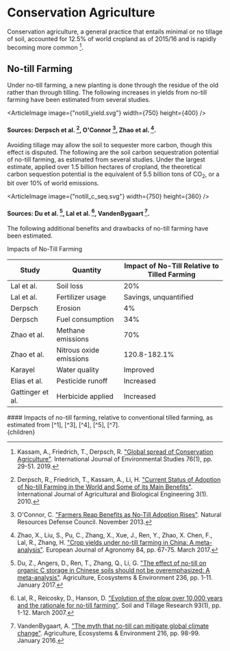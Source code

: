 


# Conservation Agriculture
Conservation agriculture, a general practice that entails minimal or no tillage of soil, accounted for 12.5% of world cropland as of 2015/16 and is rapidly becoming more common [^6].

## No-till Farming
Under no-till farming, a new planting is done through the residue of the old rather than through tilling. The following increases in yields from no-till farming have been estimated from several studies.

<ArticleImage image={"notill_yield.svg"} width={750} height={400} />
#### Sources: Derpsch et al. [^1], O'Connor [^8], Zhao et al. [^10].

Avoiding tillage may allow the soil to sequester more carbon, though this effect is disputed. The following are the soil carbon sequestration potential of no-till farming, as estimated from several studies. Under the largest estimate, applied over 1.5 billion hectares of cropland, the theoretical carbon sequestion potential is the equivalent of 5.5 billion tons of CO<sub>2</sub>, or a bit over 10% of world emissions.

<ArticleImage image={"notill_c_seq.svg"} width={750} height={360} />
#### Sources: Du et al. [^2], Lal et al. [^7], VandenBygaart [^9].

The following additional benefits and drawbacks of no-till farming have been estimated.

<div className="table-title"> Impacts of No-Till Farming </div>
<div className="table-wrapper">

| Study | Quantity | Impact of No-Till Relative to Tilled Farming |
| --- | --- | --- |
| Lal et al. | Soil loss | 20% |
| Lal et al. | Fertilizer usage | Savings, unquantified |
| Derpsch | Erosion | 4% |
| Derpsch | Fuel consumption | 34% |
| Zhao et al. | Methane emissions | 70% |
| Zhao et al. | Nitrous oxide emissions | 120.8-182.1% |
| Karayel | Water quality | Improved |
| Elias et al. | Pesticide runoff | Increased |
| Gattinger et al. | Herbicide applied | Increased |

</div>
#### Impacts of no-till farming, relative to conventional tilled farming, as estimated from [^1], [^3], [^4], [^5], [^7].

<PromoteNoTillFarmingSolution />

[^1]: Derpsch, R., Friedrich, T., Kassam, A., Li, H. ["Current Status of Adoption of No-till Farming in the World and Some of its Main Benefits"](http://www.ijabe.org/index.php/ijabe/article/view/223). International Journal of Agricultural and Biological Engineering 3(1). 2010.

[^2]: Du, Z., Angers, D., Ren, T., Zhang, Q., Li, G. ["The effect of no-till on organic C storage in Chinese soils should not be overemphasized: A meta-analysis"](https://www.sciencedirect.com/science/article/abs/pii/S0167880916305448). Agriculture, Ecosystems & Environment 236, pp. 1-11. January 2017.

[^3]: Elias, D., Wang, L., Jacinthe, P. ["A meta-analysis of pesticide loss in runoff under conventional tillage and no-till management"](https://link.springer.com/article/10.1007/s10661-017-6441-1). Environmental Monitoring and Assessment 190, Article Number 79. 2018.

[^4]: Gattinger, A., Jawtusch, J., Muller, A., Mäder, P. "No-till agriculture - a climate smart solution?". MISEREOR. November 2011.

[^5]: Karayel, D., Šarauskis, E. ["Environmental Impact of No-Tillage Farming"](https://www.researchgate.net/publication/333294703_ENVIRONMENTAL_IMPACT_OF_NO-TILLAGE_FARMING). Journal of Environmental Research, Engineering and Management 75(1), pp. 7-12. 2019.

[^6]: Kassam, A., Friedrich, T., Derpsch, R. ["Global spread of Conservation Agriculture"](https://www.tandfonline.com/doi/abs/10.1080/00207233.2018.1494927?journalCode=genv20). International Journal of Environmental Studies 76(1), pp. 29-51. 2019.

[^7]: Lal, R., Reicosky, D., Hanson, D. ["Evolution of the plow over 10,000 years and the rationale for no-till farming"](https://www.sciencedirect.com/science/article/pii/S0167198706002522). Soil and Tillage Research 93(1), pp. 1-12. March 2007.

[^8]: O'Connor, C. ["Farmers Reap Benefits as No-Till Adoption Rises"](https://www.nrdc.org/experts/claire-oconnor/farmers-reap-benefits-no-till-adoption-rises). Natural Resources Defense Council. November 2013.

[^9]: VandenBygaart, A. ["The myth that no-till can mitigate global climate change"](https://www.sciencedirect.com/science/article/abs/pii/S0167880915300797). Agriculture, Ecosystems & Environment 216, pp. 98-99. January 2016.

[^10]: Zhao, X., Liu, S., Pu, C., Zhang, X., Xue, J., Ren, Y., Zhao, X. Chen, F., Lal, R., Zhang, H. ["Crop yields under no-till farming in China: A meta-analysis"](https://www.sciencedirect.com/science/article/abs/pii/S116103011630243X). European Journal of Agronomy 84, pp. 67-75. March 2017.

  <Article 
    focusAreaUrl={focusAreaUrl} 
    hierarchy={hierarchy} 
    site={site}
  >
    {children}
  </Article>